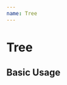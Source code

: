 ```yaml
---
name: Tree
---
```



# Tree

## Basic Usage

<Playground>
  <Tree items={[
    { title: 'Building #1', collapsed: false, items: [
      { title: 'Floor #1', items: [
        { title: 'Room #1' },
        { title: 'Room #2' },
        { title: 'Room #3' }
      ] },
      { title: 'Floor #2', items: [
        { title: 'Room #1' },
        { title: 'Room #2' },
        { title: 'Room #3' }
      ] }
    ] },
    { title: 'Building #2', collapsable: true, collapsed: true, items: [
      { title: 'Floor #1', items: [
        { title: 'Room #1' },
        { title: 'Room #2' },
        { title: 'Room #3' }
      ] },
      { title: 'Floor #2', items: [
        { title: 'Room #1' },
        { title: 'Room #2' },
        { title: 'Room #3' }
      ] }
    ] }
  ]} />
</Playground>
